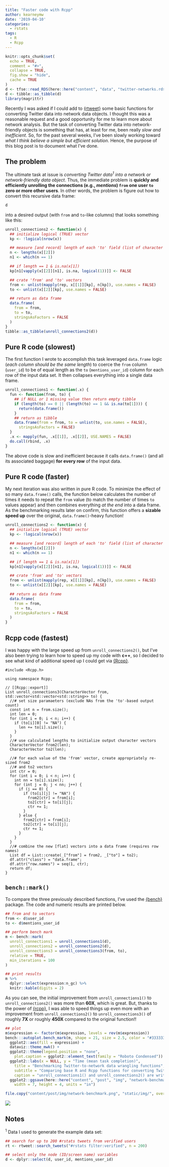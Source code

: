 ```yaml
---
title: "Faster code with Rcpp"
author: kearneymw
date: '2019-04-10'
categories:
  - rstats
tags:
  - R
  - Rcpp
---
```


```r
knitr::opts_chunk$set(
  echo = TRUE, 
  comment = "#>", 
  collapse = TRUE,
  fig.show = "hide",
  cache = TRUE
)
d <- tfse::read_RDS(here::here("content", "data", "twitter-networks.rds"))
d <- tibble::as_tibble(d)
library(magrittr)
```

Recently I was asked if I could add to [{rtweet}](https://rtweet.info) some basic functions for converting Twitter data into network data objects. I thought this was a reasonable request and a good opportunity for me to learn more about network analysis. But the task of converting Twitter data into network-friendly objects is something that has, at least for me, been really _slow and inefficient_. So, for the past several weeks, I've been slowly working toward _what I think believe a simple but efficient solution_. Hence, the purpose of this blog post is to document what I've done.

## The problem

The ultimate task at issue is *converting Twitter data<sup>1</sup> into a network or network-friendly data object*. Thus, the immediate problem is **quickly and efficiently unrolling the connections (e.g., _mentions_) `from` one user `to` zero or more other users**. In other words, the problem is figure out how to convert this recursive data frame:

```r
d
```

into a desired output (with `from` and `to`-like columns) that looks something like this:

```r
unroll_connections2 <- function(x) {
  ## initialize logical (TRUE) vector
  kp <- !logical(nrow(x))

  ## measure [and record] length of each 'to' field (list of character vector)
  n <- lengths(x[[2]])
  n1 <- which(n == 1)

  ## if length == 1 & is.na(x[1])
  kp[n1[vapply(x[[2]][n1], is.na, logical(1))]] <- FALSE

  ## crate 'from' and 'to' vectors
  from <- unlist(mapply(rep, x[[1]][kp], n[kp]), use.names = FALSE)
  to <- unlist(x[[2]][kp], use.names = FALSE)

  ## return as data frame
  data.frame(
    from = from,
    to = to,
    stringsAsFactors = FALSE
  )
}
tibble::as_tibble(unroll_connections2(d))
```


## Pure R code (slowest)

The first function I wrote to accomplish this task leveraged `data.frame` logic (_each column should be the same length_) to coerce the `from` column (`user_id`) to be of equal length as the `to` (`mentions_user_id`) column for each row of the input data set. It then collapses everything into a single data frame.

```r
unroll_connections1 <- function(.x) {
  fun <- function(from, to) {
    ## if NULL or 1 missing value then return empty tibble
    if (length(to) == 0 || (length(to) == 1 && is.na(to[1]))) {
      return(data.frame())
    }
    ## return as tibble
    data.frame(from = from, to = unlist(to, use.names = FALSE),
      stringsAsFactors = FALSE)
  }
  .x <- mapply(fun, .x[[1]], .x[[2]], USE.NAMES = FALSE)
  do.call(rbind, .x)
}
```

The above code is slow and inefficient because it calls `data.frame()` (and all its associated baggage) **for every row** of the input data.

## Pure R code (faster)

My next iteration was also written in pure R code. To minimize the effect of so many `data.frame()` calls, the function below calculates the number of times it needs to repeat the `from` value (to match the number of times `to` values appear) and then combines everything _at the end_ into a data frame. As the benchmarking results later on confirm, this function offers a **sizable speed up** over the original, `data.frame()`-heavy function!

```r
unroll_connections2 <- function(x) {
  ## initialize logical (TRUE) vector
  kp <- !logical(nrow(x))

  ## measure [and record] length of each 'to' field (list of character vector)
  n <- lengths(x[[2]])
  n1 <- which(n == 1)

  ## if length == 1 & is.na(x[1])
  kp[n1[vapply(x[[2]][n1], is.na, logical(1))]] <- FALSE

  ## crate 'from' and 'to' vectors
  from <- unlist(mapply(rep, x[[1]][kp], n[kp]), use.names = FALSE)
  to <- unlist(x[[2]][kp], use.names = FALSE)

  ## return as data frame
  data.frame(
    from = from,
    to = to,
    stringsAsFactors = FALSE
  )
}
```

## Rcpp code (fastest)

I was happy with the large speed up from `unroll_connections2()`, but I've also been trying to learn how to speed up my code with **c++**, so I decided to see what kind of additional speed up I could get via [{Rcpp}](https://www.rcpp.org).

```Rcpp
#include <Rcpp.h>

using namespace Rcpp;

// [[Rcpp::export]]
List unroll_connections3(CharacterVector from, std::vector<std::vector<std::string>> to) {
  //# set size paramaeters (exclude NAs from the 'to'-based output count)
  const int n = from.size();
  int len = 0;
  for (int i = 0; i < n; i++) {
    if (to[i][0] != "NA") {
      len += to[i].size();
    }
  }
  //# use calculated lengths to initialize output character vectors 
  CharacterVector from2(len);
  CharacterVector to2(len);

  //# for each value of the 'from' vector, create appropriately re-sized from2 
  //# and to2 vectors
  int ctr = 0;
  for (int i = 0; i < n; i++) {
    int nn = to[i].size();
    for (int j = 0; j < nn; j++) {
      if (j == 0) {
        if (to[i][j] != "NA") {
          from2[ctr] = from[i];
          to2[ctr] = to[i][j];
          ctr += 1;
        }
      } else {
        from2[ctr] = from[i];
        to2[ctr] = to[i][j];
        ctr += 1;
      }
    }
  }
  //# combine the new [flat] vectors into a data frame (requires row names)
  List df = List::create(_["from"] = from2, _["to"] = to2);
  df.attr("class") = "data.frame";
  df.attr("row.names") = seq(1, ctr);
  return df;
}
```


## `bench::mark()`

To compare the three previously described functions, I've used the [{bench}](http://bench.r-lib.org/) package. The code and numeric results are printed below.

```r
## from and to vectors
from <- d$user_id
to <- d$mentions_user_id

## perform bench mark
m <- bench::mark(
  unroll_connections1 = unroll_connections1(d),
  unroll_connections2 = unroll_connections2(d),
  unroll_connections3 = unroll_connections3(from, to),
  relative = TRUE,
  min_iterations = 100
)

## print results
m %>%
  dplyr::select(expression:n_gc) %>%
  knitr::kable(digits = 2)
```

As you can see, the initial improvement from `unroll_connections1()` to `unroll_connections2()` was more than **60X**, which is great. But, thanks to the power of [{rcpp}](https://http://www.rcpp.org/), I was able to speed things up even more with an improvement from `unroll_connections2()` to `unroll_connections3()` of roughly **7X** or roughly **450X** compared to the original function!!

```r
## plot
m$expression <- factor(m$expression, levels = rev(m$expression))
bench:::autoplot.bench_mark(m, shape = 21, size = 2.5, color = "#333333aa") +
  ggplot2::aes(fill = expression) +
  dataviz::theme_mwk() +
  ggplot2::theme(legend.position = "none",
    plot.caption = ggplot2::element_text(family = "Roboto Condensed")) +
  ggplot2::labs(x = NULL, y = "Time (mean task completion)",
    title = "Benchmarking Twitter-to-network data wrangling functions",
    subtitle = "Comparing base R and Rcpp functions for converting Twitter data into network-friendly objects",
    caption = "unroll_connections1() and unroll_connections2() are written in base R; unroll_connections3() uses Rcpp") +
  ggplot2::ggsave(here::here("content", "post", "img", "network-benchmark.png"),
    width = 7, height = 4, units = "in")
```

```r
file.copy("content/post/img/network-benchmark.png", "static/img/", overwrite = TRUE)
```


<p style="align:center"> <img src="/img/network-benchmark.png"> </p>


## Notes

<sup>1</sup> Data I used to generate the example data set:

```r
## search for up to 200 #rstats tweets from verified users
rt <- rtweet::search_tweets("#rstats filter:verified", n = 200)

## select only the node (ID/screen name) variables
d <- dplyr::select(d, user_id, mentions_user_id)
```

